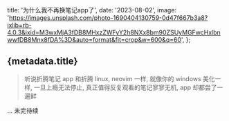   title: '为什么我不再换笔记app了',
  date: '2023-08-02',
  image:
    'https://images.unsplash.com/photo-1690404130759-0d47f667b3a8?ixlib=rb-4.0.3&ixid=M3wxMjA3fDB8MHxzZWFyY2h8NXx8bm90ZSUyMGFwcHxlbnwwfDB8Mnx8fDA%3D&auto=format&fit=crop&w=600&q=60',
};

## {metadata.title}

> 听说折腾笔记 app 和折腾 linux, neovim 一样, 就像你的 windows 美化一样, 一旦上瘾无法停止, 真正值得反复观看的笔记寥寥无机, app 却都尝了一遍鲜

... 未完待续
